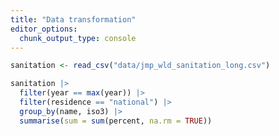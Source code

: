 ```yaml
---
title: "Data transformation"
editor_options: 
  chunk_output_type: console
---
```


```r

sanitation <- read_csv("data/jmp_wld_sanitation_long.csv")

```

```r

sanitation |> 
  filter(year == max(year)) |> 
  filter(residence == "national") |> 
  group_by(name, iso3) |> 
  summarise(sum = sum(percent, na.rm = TRUE))

```

